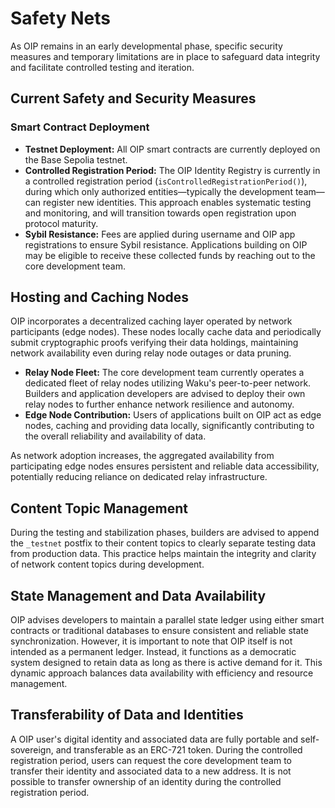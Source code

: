 # Safety Nets
As OIP remains in an early developmental phase, specific security measures and temporary limitations are in place to safeguard data integrity and facilitate controlled testing and iteration.

## Current Safety and Security Measures

### Smart Contract Deployment

- **Testnet Deployment:** All OIP smart contracts are currently deployed on the Base Sepolia testnet.
- **Controlled Registration Period:** The OIP Identity Registry is currently in a controlled registration period (`isControlledRegistrationPeriod()`), during which only authorized entities—typically the development team—can register new identities. This approach enables systematic testing and monitoring, and will transition towards open registration upon protocol maturity.
- **Sybil Resistance:** Fees are applied during username and OIP app registrations to ensure Sybil resistance. Applications building on OIP may be eligible to receive these collected funds by reaching out to the core development team.

## Hosting and Caching Nodes

OIP incorporates a decentralized caching layer operated by network participants (edge nodes). These nodes locally cache data and periodically submit cryptographic proofs verifying their data holdings, maintaining network availability even during relay node outages or data pruning.

- **Relay Node Fleet:** The core development team currently operates a dedicated fleet of relay nodes utilizing Waku's peer-to-peer network. Builders and application developers are advised to deploy their own relay nodes to further enhance network resilience and autonomy.
- **Edge Node Contribution:** Users of applications built on OIP act as edge nodes, caching and providing data locally, significantly contributing to the overall reliability and availability of data.

As network adoption increases, the aggregated availability from participating edge nodes ensures persistent and reliable data accessibility, potentially reducing reliance on dedicated relay infrastructure.

## Content Topic Management

During the testing and stabilization phases, builders are advised to append the `_testnet` postfix to their content topics to clearly separate testing data from production data. This practice helps maintain the integrity and clarity of network content topics during development.

## State Management and Data Availability

OIP advises developers to maintain a parallel state ledger using either smart contracts or traditional databases to ensure consistent and reliable state synchronization. However, it is important to note that OIP itself is not intended as a permanent ledger. Instead, it functions as a democratic system designed to retain data as long as there is active demand for it. This dynamic approach balances data availability with efficiency and resource management.

## Transferability of Data and Identities

A OIP user's digital identity and associated data are fully portable and self-sovereign, and transferable as an ERC-721 token. During the controlled registration period, users can request the core development team to transfer their identity and associated data to a new address. It is not possible to transfer ownership of an identity during the controlled registration period.